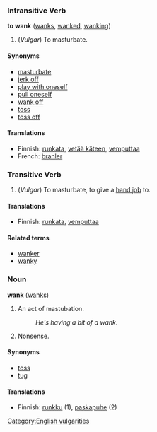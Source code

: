 ===Intransitive Verb===
'''to wank''' ([[wanks]], [[wanked]], [[wanking]])

# (''Vulgar'') To masturbate.

====Synonyms====
*[[masturbate]]
*[[jerk off]]
*[[play with oneself]]
*[[pull oneself]]
*[[wank off]]
*[[toss]]
*[[toss off]]

====Translations====
*Finnish: [[runkata]], [[vetää käteen]], [[vemputtaa]]
* French: [[branler]]

===Transitive Verb===

# (''Vulgar'') To masturbate, to give a [[hand job]] to.

====Translations====
*Finnish: [[runkata]], [[vemputtaa]]

====Related terms====
*[[wanker]]
*[[wanky]]

===Noun===
'''wank''' ([[wanks]])

# An act of mastubation.
#:''He's having a bit of a wank''.
# Nonsense.

====Synonyms====
*[[toss]]
*[[tug]]

====Translations====
*Finnish: [[runkku]] (1), [[paskapuhe]] (2)

[[Category:English vulgarities]]